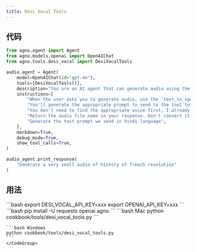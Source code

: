 ```yaml
---
title: Desi Vocal Tools
---
```


## 代码

```python cookbook/tools/desi_vocal_tools.py
from agno.agent import Agent
from agno.models.openai import OpenAIChat
from agno.tools.desi_vocal import DesiVocalTools

audio_agent = Agent(
    model=OpenAIChat(id="gpt-4o"),
    tools=[DesiVocalTools()],
    description="You are an AI agent that can generate audio using the DesiVocal API.",
    instructions=[
        "When the user asks you to generate audio, use the `text_to_speech` tool to generate the audio.",
        "You'll generate the appropriate prompt to send to the tool to generate audio.",
        "You don't need to find the appropriate voice first, I already specified the voice to user.",
        "Return the audio file name in your response. Don't convert it to markdown.",
        "Generate the text prompt we send in hindi language",
    ],
    markdown=True,
    debug_mode=True,
    show_tool_calls=True,
)

audio_agent.print_response(
    "Generate a very small audio of history of french revolution"
)
```

## 用法

<Steps>
  <Snippet file="create-venv-step.mdx" />

  <Step title="设置您的 API 密钥">
    ```bash
    export DESI_VOCAL_API_KEY=xxx
    export OPENAI_API_KEY=xxx
    ```
  </Step>

  <Step title="安装库">
    ```bash
    pip install -U requests openai agno
    ```
  </Step>

  <Step title="运行 Agent">
    <CodeGroup>
    ```bash Mac
    python cookbook/tools/desi_vocal_tools.py
    ```

    ```bash Windows
    python cookbook/tools/desi_vocal_tools.py
    ```
    </CodeGroup>
  </Step>
</Steps>